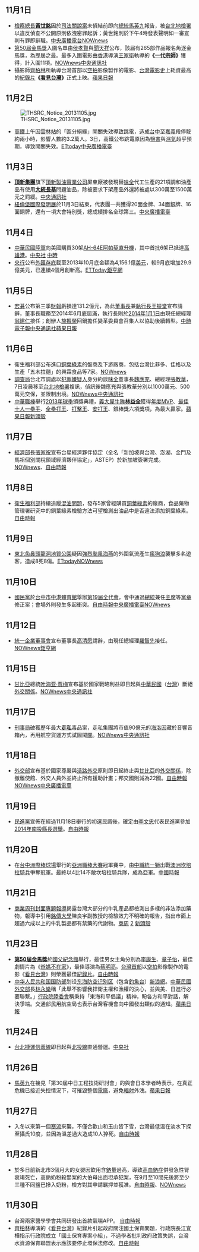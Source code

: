 {{vfd|[[Wikipedia:頁面存廢討論/記錄/2022/06/17#2022年6月臺灣|比較標準]]提刪|date=2022/06/18}}
<noinclude>{{MonthInTaiwan|2013|11}}</noinclude>

== 11月1日 ==

* [[檢察總長|檢察總長]]'''[[黃世銘|黃世銘]]'''因於[[九月政爭|司法關說案]]未偵結前即向[[中華民國總統|總統]][[馬英九|馬英九]]報告，被[[台北地檢署|台北地檢署]]以違反偵查不公開原則依洩密罪起訴；黃世銘則於下午4時發表聲明如一審宣判有罪即辭職。[https://web.archive.org/web/20131103123453/http://news.rti.org.tw/index_newsContent.aspx?nid=461218 中央廣播電台][http://www.nownews.com/n/2013/11/01/1008145 NOWnews]{{Wayback|url=http://www.nownews.com/n/2013/11/01/1008145 |date=20140224080053 }}
* [[第50屆金馬獎|第50屆金馬獎]]入圍名單由[[侯孝賢|侯孝賢]]與[[聞天祥|聞天祥]]公布，該屆有265部作品報名角逐金馬獎，為歷屆之最。最多入圍電影由[[香港|香港]]導演[[王家衛|王家衛]]執導的'''《[[一代宗師|一代宗師]]》'''獲得，計入圍11項。[http://www.nownews.com/n/2013/10/01/982877 NOWnews]{{Wayback|url=http://www.nownews.com/n/2013/10/01/982877 |date=20140831103849 }}[http://www.cna.com.tw/News/firstnews/201310010045-1.aspx 中央通訊社]{{Wayback|url=http://www.cna.com.tw/News/firstnews/201310010045-1.aspx |date=20160310110613 }}
* 攝影師[[齊柏林|齊柏林]]所執導台灣首部以[[空拍|空拍]]影像製作的電影、[[台灣電影史|台灣電影史]]上耗資最高的[[紀錄片|紀錄片]]'''《[[看見台灣|看見台灣]]》'''正式上映。[http://ent.appledaily.com.tw/enews/article/entertainment/20131105/35415082 蘋果日報]{{Wayback|url=http://ent.appledaily.com.tw/enews/article/entertainment/20131105/35415082 |date=20160528184403 }}

== 11月2日 ==

[[File:THSRC_Notice_20131105.jpg|thumb]]

* [[台灣高速鐵路|高鐵]]上午因[[雲林車站|雲林站]]的「區分絕緣」開關失效導致跳電，造成[[台中車站_(高鐵)|台中]]至[[嘉義車站_(高鐵)|嘉義]]段停駛約兩小時，影響人數約3.2萬人。3日，高鐵公布跳電原因為[[土壤鹽化|鹽害]]與[[湿度|濕氣]]超乎預期，導致開關失效。[http://www.ettoday.net/news/20131102/290194.htm ETtoday]{{Wayback|url=http://www.ettoday.net/news/20131102/290194.htm |date=20190821053218 }}[https://archive.is/20131104111053/http://news.rti.org.tw/index_newsContent.aspx?nid=461655&id=1 中央廣播電臺]

== 11月3日 ==

* '''[[頂新國際集團|頂新集團]]'''旗下[[頂新製油|頂新製油實業公司]]屏東廠被發現替[[味全|味全]]代工生產的21項調和油產品有使用'''[[大統長基|大統長基]]'''問題油品，除被要求下架產品外還將被處以300萬至1500萬元之罰緩。[http://www.cna.com.tw/news/firstnews/201311030034-1.aspx 中央通訊社]{{Wayback|url=http://www.cna.com.tw/news/firstnews/201311030034-1.aspx |date=20160304142628 }}
* [[紐倫堡國際發明展|紐倫堡國際發明展]]於11月3日結束，代表團一共獲得20面金牌、34面銀牌、16面銅牌，還有一項大會特別獎，總成績排名全球第三。[https://archive.is/20131104111048/http://news.rti.org.tw/index_newsContent.aspx?nid=461663 中央廣播電臺]

== 11月4日 ==

* [[中華民國陸軍|中華民國陸軍]]向美國購買30架[[阿帕契攻擊直升機|AH-64E阿帕契直升機]]，其中首批6架已抵達[[高雄港|高雄港]]。[http://www.cna.com.tw/news/FirstNews/201311040015-1.aspx 中央社]{{Wayback|url=http://www.cna.com.tw/news/FirstNews/201311040015-1.aspx |date=20160310140431 }} [https://web.archive.org/web/20131107053804/http://news.chinatimes.com/politics/11050202/112013110400132.html 中時]
* [[中華民國中央銀行|央行]]公布[[外匯存底|外匯存底]]截至2013年10月底金額為4,156.1億[[美元|美元]]，較9月底增加29.9億美元，已連續4個月創新高。[http://www.ettoday.net/news/20131104/290733.htm ETToday]{{Wayback|url=http://www.ettoday.net/news/20131104/290733.htm |date=20190611130359 }}[http://news.cnyes.com/Content/20131104/KHBE9JMZA1N58.shtml 鉅亨網]{{Wayback|url=http://news.cnyes.com/Content/20131104/KHBE9JMZA1N58.shtml |date=20140314115016 }}

== 11月5日 ==

* [[宏碁|宏碁]]公布第三季[[財務報表|財報]]虧損達131.2億元，為此[[董事長|董事長]]兼[[執行長|執行長]][[王振堂|王振堂]]宣布請辭，董事長職務至2014年6月底屆滿，執行長則於[[2014年|2014年]][[1月1日|1月1日]]由現任總經理[[翁建仁|翁建仁]]接任；創辦人[[施振榮|施振榮]]回鍋擔任變革委員會召集人以協助後續轉型。[https://web.archive.org/web/20140314115353/http://money.chinatimes.com/news/news-content.aspx?id=20131106000347&cid=1211 中時電子報][http://www.cna.com.tw/news/firstnews/201311050031-1.aspx 中央通訊社]{{Wayback|url=http://www.cna.com.tw/news/firstnews/201311050031-1.aspx |date=20160304210943 }}[http://www.appledaily.com.tw/appledaily/article/finance/20131106/35417171/%E6%8F%90%E7%99%BE%E5%84%84%E8%B3%87%E7%94%A2%E6%B8%9B%E6%90%8D%E4%B8%8A%E5%AD%A3%E6%9A%B4%E8%99%A7131%E5%84%84%E7%8E%8B%E6%8C%AF%E5%A0%82%E8%BE%AD%E5%AE%8F%E7%A2%81%E8%91%A3%E5%BA%A7 蘋果日報]{{Wayback|url=http://www.appledaily.com.tw/appledaily/article/finance/20131106/35417171/%E6%8F%90%E7%99%BE%E5%84%84%E8%B3%87%E7%94%A2%E6%B8%9B%E6%90%8D%E4%B8%8A%E5%AD%A3%E6%9A%B4%E8%99%A7131%E5%84%84%E7%8E%8B%E6%8C%AF%E5%A0%82%E8%BE%AD%E5%AE%8F%E7%A2%81%E8%91%A3%E5%BA%A7 |date=20160304194525 }}

== 11月6日 ==

* 衛生福利部公布進口[[銅葉綠素|銅葉綠素]]的盤商及下游廠商，包括台灣比菲多、佳格以及生產「五木拉麵」的興霖食品等7家。[http://www.nownews.com/n/2013/11/06/1012564 NOWnews]{{Wayback|url=http://www.nownews.com/n/2013/11/06/1012564 |date=20160305193146 }}
* [[法務部調查局|調查局]]台北市調處以[[犯罪嫌疑人|犯罪嫌疑人]]身分約談[[味全|味全]]董事長[[魏應充|魏應充]]、總經理[[張教華|張教華]]，7日凌晨移至[[台北地檢署|台北地檢署]]複訊，偵訊後魏應充與張教華分別以1000萬元、500萬元交保，並限制出境。[http://www.nownews.com/n/2013/11/07/1013040 NOWnews]{{Wayback|url=http://www.nownews.com/n/2013/11/07/1013040 |date=20140314131932 }}[http://www.cna.com.tw/news/firstnews/201311070002-1.aspx 中央通訊社]{{Wayback|url=http://www.cna.com.tw/news/firstnews/201311070002-1.aspx |date=20160304123837 }}
* [[中華職棒|中華職棒]]舉行[[中華職棒24年|2013年球季]]頒獎典禮，[[義大犀牛|義大犀牛隊]]'''[[林益全|林益全]]'''獲得[[中華職棒年度最有價值球員|年度MVP]]、[[中華職棒最佳十人獎|最佳十人一壘手]]、[[中華職棒全壘打王|全壘打王]]、[[中華職棒打擊王|打擊王]]、[[中華職棒安打王|安打王]]、銀棒獎六項獎項，為最大贏家。[http://www.appledaily.com.tw/appledaily/article/sports/20131107/35420659/applesearch/%E7%A5%9E%E5%85%A8%E7%8D%A8%E6%94%AC6%E7%8D%8E%E6%9C%80%E6%9C%89%E5%83%B9%E5%80%BC%E7%90%83%E5%93%A1%EF%BC%9A%E6%98%8E%E5%B9%B4%E5%A5%AA%E5%86%A0 蘋果日報]{{Wayback|url=http://www.appledaily.com.tw/appledaily/article/sports/20131107/35420659/applesearch/%E7%A5%9E%E5%85%A8%E7%8D%A8%E6%94%AC6%E7%8D%8E%E6%9C%80%E6%9C%89%E5%83%B9%E5%80%BC%E7%90%83%E5%93%A1%EF%BC%9A%E6%98%8E%E5%B9%B4%E5%A5%AA%E5%86%A0 |date=20190911204151 }}[http://newtalk.tw/news/2013/11/07/41691.html 新頭殼]{{Wayback|url=http://newtalk.tw/news/2013/11/07/41691.html |date=20140314115024 }}

== 11月7日 ==

* [[中華民國經濟部|經濟部]]長[[張家祝|張家祝]]宣布台星經濟夥伴協定（全名「新加坡與台灣、澎湖、金門及馬祖個別關稅領域經濟夥伴協定」，ASTEP）於新加坡簽署完成。[http://www.nownews.com/n/2013/11/07/1013500 NOWnews]{{Wayback|url=http://www.nownews.com/n/2013/11/07/1013500 |date=20131203040608 }}、[https://web.archive.org/web/20131212044409/http://www.libertytimes.com.tw/2013/new/nov/8/today-t3.htm 自由時報]

== 11月8日 ==

* [[衛生福利部|衛生福利部]]持續追蹤[[2013年臺灣食品安全問題事件|混油問題]]，發布5家曾經購買[[銅葉綠素|銅葉綠素]]的廠商，食品藥物管理署研究中的銅葉綠素檢驗方法可望檢測出油品中是否違法添加銅葉綠素。[https://web.archive.org/web/20131212051656/http://www.libertytimes.com.tw/2013/new/nov/8/today-fo1.htm 自由時報]

== 11月9日 ==

* [[東北角海岸國家風景區|東北角]][[龍洞_(台灣)|鼻頭龍洞地質公園]]疑因[[颱風海燕_(2013年)|強烈颱風海燕]]的外圍氣流產生[[瘋狗浪|瘋狗浪]]襲擊多名遊客，造成8死8傷。[http://www.ettoday.net/news/20131110/293609.htm ETtoday]{{Wayback|url=http://www.ettoday.net/news/20131110/293609.htm |date=20190629040519 }}[http://www.nownews.com/n/2013/11/11/1016356 NOWnews]{{Wayback|url=http://www.nownews.com/n/2013/11/11/1016356 |date=20131128133435 }}

== 11月10日 ==

* [[中國國民黨|國民黨]]於[[台中市|台中市]][[台中港區綜合體育館|中港體育館]]舉辦[[中國國民黨全國代表大會|第19屆全代會]]，會中通過[[中華民國總統|總統]]兼任[[中國國民黨主席|主席]]等[[s:中國國民黨黨章|黨章]]修正案；會場外則發生多起衝突。[https://web.archive.org/web/20131111105052/http://www.libertytimes.com.tw/2013/new/nov/11/today-t1.htm?Slots=All 自由時報][https://web.archive.org/web/20131111105913/http://news.rti.org.tw/index_newsContent.aspx?nid=463286 中央廣播電臺][http://www.nownews.com/n/2013/11/10/1015705 NOWnews]{{Wayback|url=http://www.nownews.com/n/2013/11/10/1015705 |date=20131111105118 }}

== 11月12日 ==

* [[統一企業|統一企業]][[董事會|董事會]]宣布董事長[[高清愿|高清愿]]請辭，由現任總經理[[羅智先|羅智先]]接任。[http://www.nownews.com/n/2013/11/12/1017995 NOWnews]{{Wayback|url=http://www.nownews.com/n/2013/11/12/1017995 |date=20131117113209 }}[http://news.cnyes.com/Content/20131112/KHBFZHU9FR2NI.shtml?c=pic 鉅亨網]{{Wayback|url=http://news.cnyes.com/Content/20131112/KHBFZHU9FR2NI.shtml?c=pic |date=20131112145725 }}

== 11月15日 ==

* [[甘比亞|甘比亞]]總統[[叶海亚·贾梅|叶海亚·贾梅]]宣布基於國家戰略利益即日起與[[中華民國|中華民國]]（[[台灣|台灣]]）斷絕[[中華民國外交|外交關係]]。[http://www.nownews.com/n/2013/11/15/1020560 NOWnews]{{Wayback|url=http://www.nownews.com/n/2013/11/15/1020560 |date=20150610202913 }}[http://www.cna.com.tw/news/firstnews/201311150001-1.aspx 中央通訊社]{{Wayback|url=http://www.cna.com.tw/news/firstnews/201311150001-1.aspx |date=20160306151312 }}

== 11月17日 ==

* [[內政部警政署刑事警察局|刑事局]]破獲歷年最大'''[[走私|走私]]'''毒品案，走私集團將市值90億元的[[海洛因|海洛因]]藏於音響音箱內，再用航空貨運方式試圖闖[[海關|關]]。[http://www.nownews.com/n/2013/11/17/1022600 NOWnews]{{Wayback|url=http://www.nownews.com/n/2013/11/17/1022600 |date=20170530093531 }}[https://web.archive.org/web/20131202233626/http://www.cna.com.tw/news/asoc/201311170150-1.aspx 中央通訊社]

== 11月18日 ==

* [[中華民國外交部|外交部]]宣布基於國家尊嚴與[[中華民國外交史|活路外交]]原則即日起終止與[[甘比亞|甘比亞]]的[[中華民國外交|外交關係]]，除撤離使館、外交人員外並終止所有援助計畫；邦交國則減為22國。[https://web.archive.org/web/20140314162500/http://iservice.libertytimes.com.tw/liveNews/news.php?type=%E6%94%BF%E6%B2%BB&no=903173 自由時報][http://www.nownews.com/n/2013/11/18/1022992 NOWnews]{{Wayback|url=http://www.nownews.com/n/2013/11/18/1022992 |date=20160305193306 }}[https://web.archive.org/web/20140314132112/http://news.rti.org.tw/index_newsContent.aspx?nid=465058 中央廣播電臺]

== 11月19日 ==

* [[民進黨|民進黨]]宣佈在經過11月18日舉行的初選民調後，確定由[[李文忠_(台灣)|李文忠]]代表民進黨參加[[2014年中華民國直轄市市長暨市議員及縣市長暨縣市議員選舉|2014年南投縣長選舉]]。[https://archive.is/20131119120428/http://iservice.libertytimes.com.tw/liveNews/news.php?no=903840&type=%E6%94%BF%E6%B2%BB 自由時報]

== 11月20日 ==

* 在[[台中洲際棒球場|台中洲際棒球場]]舉行的[[2013年亞洲職棒大賽|亞洲職棒大賽]]冠軍賽中，由[[中職|中職]][[統一獅|統一獅]]出戰[[澳洲|澳洲]][[坎培拉騎兵|坎培拉騎兵]]爭奪冠軍。最終以4比14不敵坎培拉騎兵隊，成為亞軍。[http://www.chinatimes.com/realtimenews/20131120003503-260403 中國時報]{{Wayback|url=http://www.chinatimes.com/realtimenews/20131120003503-260403 |date=20190609151940 }}

== 11月21日 ==

* [[商業周刊報導市售牛乳驗出禁藥事件|商業周刊封面專題報導]]揭露台灣大部分的牛乳產品都檢測出多樣的非法添加藥物，報導中引用[[銘傳大學|銘傳大學]]陳良宇副教授的檢驗效力不明確的報告，指出市面上超過六成以上的牛乳製品都有禁藥的代謝物。[http://www.businessweekly.com.tw/KWebArticle.aspx?ID=52485 商周]{{Wayback|url=http://www.businessweekly.com.tw/KWebArticle.aspx?ID=52485 |date=20150923221402 }} [http://www.businessweekly.com.tw/KWebArticle.aspx?ID=52490 2]{{Wayback|url=http://www.businessweekly.com.tw/KWebArticle.aspx?ID=52490 |date=20150923221406 }} [http://newtalk.tw/news/2013/11/20/42102.html 新頭殼]{{Wayback|url=http://newtalk.tw/news/2013/11/20/42102.html |date=20131203033110 }}

== 11月23日 ==

* '''[[第50屆金馬獎|第50屆金馬獎]]'''於[[國父紀念館|國父紀念館]]舉行，最佳男女主角分別為[[李康生|李康生]]、[[章子怡|章子怡]]，最佳劇情片為《[[爸媽不在家|爸媽不在家]]》，最佳導演為[[蔡明亮|蔡明亮]]。[[台灣電影史|台灣首部]]以[[空拍|空拍]]影像製作的電影《[[看見台灣|看見台灣]]》則榮獲最佳[[紀錄片|紀錄片]]。[https://web.archive.org/web/20131124215009/http://iservice.libertytimes.com.tw/liveNews/news.php?no=906625&type=%E5%BD%B1%E5%8A%87&Slots=Live 自由時報]
* [[中华人民共和国国防部|中华人民共和国国防部]]划设[[中华人民共和国东海防空识别区|东海防空识别区]]（包含[[釣魚台|釣魚台]]）[http://mil.news.sina.com.cn/nz/fksbq/  新浪網]{{Wayback|url=http://mil.news.sina.com.cn/nz/fksbq/ |date=20200923064743 }}。[[中華民國外交部|中華民國外交部]]長[[林永樂|林永樂]]稱「此舉不影響我捍衛主權和漁權的決心，並與美、日進行必要聯繫。」[[行政院陸委會|行政院陸委會]]稱秉持「東海和平倡議」精神，盼各方和平對話，解決爭端。交通部民用航空局也表示台灣客機會向中國發出類似的通知。[http://www.appledaily.com.tw/appledaily/article/headline/20131126/35464564/ 蘋果日報]{{Wayback|url=http://www.appledaily.com.tw/appledaily/article/headline/20131126/35464564/ |date=20131130123431 }}

== 11月24日 ==

* [[台北捷運信義線|台北捷運信義線]]即日起與[[淡水信義線|北投線]]直通營運。[http://www.cna.com.tw/news/firstnews/201311240006-1.aspx 中央社]{{Wayback|url=http://www.cna.com.tw/news/firstnews/201311240006-1.aspx |date=20160305081021 }}

== 11月26日 ==

* [[馬英九|馬英九]]在接見「第30屆中日工程技術研討會」的與會日本學者時表示，在真正危機已接近失控情況下，可摧毀整個[[核電廠|電廠]]，避免[[輻射|輻射]]外洩。[http://www.appledaily.com.tw/realtimenews/article/life/20131126/298861/ 蘋果日報]{{Wayback|url=http://www.appledaily.com.tw/realtimenews/article/life/20131126/298861/ |date=20160304105431 }}

== 11月27日 ==

* 入冬以來第一個[[寒流|寒流]]來襲，不僅合歡山和玉山皆下雪，台灣最低溫在淡水下探至攝氏10度，並因為溫差過大造成10人猝死。[https://web.archive.org/web/20131201022211/http://www.libertytimes.com.tw/2013/new/nov/29/today-t1.htm 自由時報]

== 11月28日 ==

* 於多日前新北市3個月大的女嬰因飲用含[[鈉|鈉]]量過高，導致[[高血鈉症|高血鈉症]]併發急性腎衰竭死亡，高鈉奶粉殺嬰案的大伯母出面坦承犯案，在9月至10間先後將至少三種不同鹽巴摻入奶粉，檢方對其申請羈押並獲准。[https://web.archive.org/web/20131130020814/http://www.libertytimes.com.tw/2013/new/nov/28/today-t1.htm 自由時報]、[http://tw.news.yahoo.com/%E9%AB%98%E9%88%89%E5%A5%B6%E7%B2%89%E6%AE%BA%E5%AC%B0%E6%A1%88%E7%AA%81%E7%A0%B4-%E4%BC%AF%E6%AF%8D%E9%81%AD%E6%8B%98%E6%8F%90-%E6%9C%9D%E6%AE%BA%E4%BA%BA%E7%BD%AA%E5%81%B5%E8%BE%A6-111350491.html NOWnews]{{Wayback|url=http://tw.news.yahoo.com/%E9%AB%98%E9%88%89%E5%A5%B6%E7%B2%89%E6%AE%BA%E5%AC%B0%E6%A1%88%E7%AA%81%E7%A0%B4-%E4%BC%AF%E6%AF%8D%E9%81%AD%E6%8B%98%E6%8F%90-%E6%9C%9D%E6%AE%BA%E4%BA%BA%E7%BD%AA%E5%81%B5%E8%BE%A6-111350491.html |date=20190611173647 }}

== 11月30日 ==

* 台灣兩家醫學學會共同研發出首款氣喘APP。 [https://web.archive.org/web/20131130093534/http://www.libertytimes.com.tw/2013/new/nov/30/today-health3.htm 自由時報]
* [[齊柏林_(攝影師)|齊柏林]]導演的《[[看見台灣|看見台灣]]》紀錄片引起政府關注國土保育問題，行政院長江宜樺指示行政院成立「國土保育專案小組」，不過學者批判政府政策失誤，台灣水資源保育聯盟表示應該要停止環保法修改。[https://web.archive.org/web/20131130092642/http://www.libertytimes.com.tw/2013/new/nov/30/today-life1.htm 自由時報]

<noinclude>
{{Portal:台灣新聞動態/Footer}}
</noinclude>